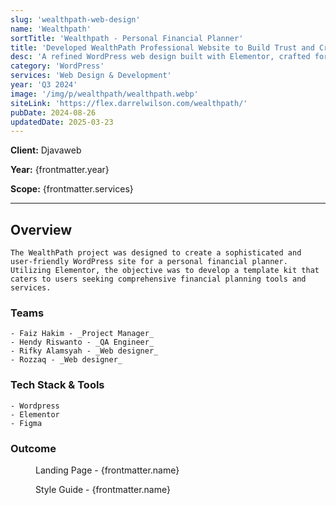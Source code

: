 ```yaml
---
slug: 'wealthpath-web-design'
name: 'Wealthpath'
sortTitle: 'Wealthpath - Personal Financial Planner'
title: 'Developed WealthPath Professional Website to Build Trust and Credibility in Financial Planning'
desc: 'A refined WordPress web design built with Elementor, crafted for a personal financial planner template kit to enhance financial service experiences.'
category: 'WordPress'
services: 'Web Design & Development'
year: 'Q3 2024'
image: '/img/p/wealthpath/wealthpath.webp'
siteLink: 'https://flex.darrelwilson.com/wealthpath/'
pubDate: 2024-08-26
updatedDate: 2025-03-23
---
```



**Client:** Djavaweb

**Year:** {frontmatter.year}

**Scope:** {frontmatter.services}

---

## Overview

    The WealthPath project was designed to create a sophisticated and user-friendly WordPress site for a personal financial planner. Utilizing Elementor, the objective was to develop a template kit that caters to users seeking comprehensive financial planning tools and services.

### Teams

    - Faiz Hakim - _Project Manager_
    - Hendy Riswanto - _QA Engineer_
    - Rifky Alamsyah - _Web designer_
    - Rozzaq - _Web designer_

### Tech Stack & Tools

    - Wordpress
    - Elementor
    - Figma

### Outcome

<figure>
  <Picture
    src={landingPage}
    alt='high fidelity design'
    formats={['avif', 'webp']}
  />
  <figcaption class='text-center'>
    Landing Page - {frontmatter.name}
  </figcaption>
</figure>

<figure>
  <Picture
    src={styleGuide}
    alt='high fidelity design'
    formats={['avif', 'webp']}
  />
  <figcaption class='text-center'>
    Style Guide - {frontmatter.name}
  </figcaption>
</figure>